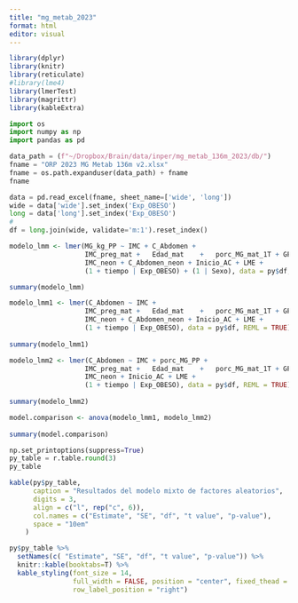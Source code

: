```yaml
---
title: "mg_metab_2023"
format: html
editor: visual
---
```


```r
library(dplyr)
library(knitr)
library(reticulate)
#library(lme4)
library(lmerTest)
library(magrittr)
library(kableExtra)
```

```python
import os
import numpy as np
import pandas as pd
```

```python
data_path = (f"~/Dropbox/Brain/data/inper/mg_metab_136m_2023/db/")
fname = "ORP 2023 MG Metab 136m v2.xlsx"
fname = os.path.expanduser(data_path) + fname
fname
```

```python
data = pd.read_excel(fname, sheet_name=['wide', 'long'])
wide = data['wide'].set_index('Exp_OBESO')
long = data['long'].set_index('Exp_OBESO')
#
df = long.join(wide, validate='m:1').reset_index()
```


```r
modelo_lmm <- lmer(MG_kg_PP ~ IMC + C_Abdomen +
                   IMC_preg_mat	+	Edad_mat	+	porc_MG_mat_1T + GP_mat_3T +
                   IMC_neon + C_Abdomen_neon + Inicio_AC + LME +
                   (1 + tiempo | Exp_OBESO) + (1 | Sexo), data = py$df, REML = TRUE)

summary(modelo_lmm)
```

```r
modelo_lmm1 <- lmer(C_Abdomen ~ IMC +
                   IMC_preg_mat	+	Edad_mat	+	porc_MG_mat_1T + GP_mat_3T +
                   IMC_neon + C_Abdomen_neon + Inicio_AC + LME +
                   (1 + tiempo | Exp_OBESO), data = py$df, REML = TRUE)
 
summary(modelo_lmm1)
```

```r
modelo_lmm2 <- lmer(C_Abdomen ~ IMC + porc_MG_PP +
                   IMC_preg_mat	+	Edad_mat	+	porc_MG_mat_1T + GP_mat_3T +
                   IMC_neon + Inicio_AC + LME +
                   (1 + tiempo | Exp_OBESO), data = py$df, REML = TRUE)
 
summary(modelo_lmm2)
```

```r
model.comparison <- anova(modelo_lmm1, modelo_lmm2)
 
summary(model.comparison)
```


```python
np.set_printoptions(suppress=True)
py_table = r.table.round(3)
py_table
```




```r
kable(py$py_table, 
      caption = "Resultados del modelo mixto de factores aleatorios",
      digits = 3,
      align = c("l", rep("c", 6)),
      col.names = c("Estimate", "SE", "df", "t value", "p-value"),
      space = "10em"
    )
```


```r

py$py_table %>%
  setNames(c( "Estimate", "SE", "df", "t value", "p-value")) %>%
  knitr::kable(booktabs=T) %>%
  kable_styling(font_size = 14,
                full_width = FALSE, position = "center", fixed_thead = TRUE,
                row_label_position = "right")
```





